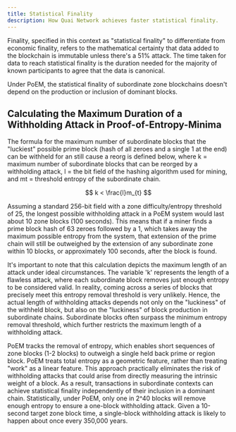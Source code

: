 ```yaml
---
title: Statistical Finality
description: How Quai Network achieves faster statistical finality.
---
```


Finality, specified in this context as "statistical finality" to differentiate from economic finality, refers to the mathematical certainty that data added to the blockchain is immutable unless there's a 51% attack. The time taken for data to reach statistical finality is the duration needed for the majority of known participants to agree that the data is canonical.

Under PoEM, the statistical finality of subordinate zone blockchains doesn't depend on the production or inclusion of dominant blocks.

## Calculating the Maximum Duration of a Withholding Attack in Proof-of-Entropy-Minima

The formula for the maximum number of subordinate blocks that the "luckiest" possible prime block (hash of all zeroes and a single 1 at the end) can be withheld for an still cause a reorg is defined below, where k = maximum number of subordinate blocks that can be reorged by a withholding attack, l = the bit field of the hashing algorithm used for mining, and mt = threshold entropy of the subordinate chain.

$$
k < \frac{l}m_{t}
$$

Assuming a standard 256-bit field with a zone difficulty/entropy threshold of 25, the longest possible withholding attack in a PoEM system would last about 10 zone blocks (100 seconds). This means that if a miner finds a prime block hash of 63 zeroes followed by a 1, which takes away the maximum possible entropy from the system, that extension of the prime chain will still be outweighed by the extension of any subordinate zone within 10 blocks, or approximately 100 seconds, after the block is found.

It's important to note that this calculation depicts the maximum length of an attack under ideal circumstances. The variable 'k' represents the length of a flawless attack, where each subordinate block removes just enough entropy to be considered valid. In reality, coming across a series of blocks that precisely meet this entropy removal threshold is very unlikely. Hence, the actual length of withholding attacks depends not only on the "luckiness" of the withheld block, but also on the "luckiness" of block production in subordinate chains. Subordinate blocks often surpass the minimum entropy removal threshold, which further restricts the maximum length of a withholding attack.

PoEM tracks the removal of entropy, which enables short sequences of zone blocks (1-2 blocks) to outweigh a single held back prime or region block. PoEM treats total entropy as a geometric feature, rather than treating "work" as a linear feature. This approach practically eliminates the risk of withholding attacks that could arise from directly measuring the intrinsic weight of a block. As a result, transactions in subordinate contexts can achieve statistical finality independently of their inclusion in a dominant chain. Statistically, under PoEM, only one in 2^40 blocks will remove enough entropy to ensure a one-block withholding attack. Given a 10-second target zone block time, a single-block withholding attack is likely to happen about once every 350,000 years.
